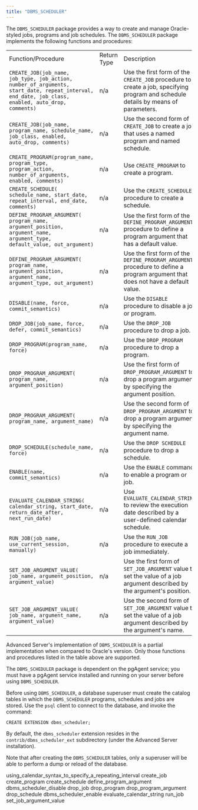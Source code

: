 ```yaml
---
title: "DBMS_SCHEDULER"
---
```




The `DBMS_SCHEDULER` package provides a way to create and manage Oracle-styled jobs, programs and job schedules. The `DBMS_SCHEDULER` package implements the following functions and procedures:

|                                                                                                                                                   |             |                                                                                                                                   |
|---------------------------------------------------------------------------------------------------------------------------------------------------|-------------|-----------------------------------------------------------------------------------------------------------------------------------|
| Function/Procedure                                                                                                                                | Return Type | Description                                                                                                                       |
| `CREATE_JOB(job_name, job_type, job_action, number_of_arguments, start_date, repeat_interval, end_date, job_class, enabled, auto_drop, comments)` | n/a         | Use the first form of the `CREATE_JOB` procedure to create a job, specifying program and schedule details by means of parameters. |
| `CREATE_JOB(job_name, program_name, schedule_name, job_class, enabled, auto_drop, comments)`                                                      | n/a         | Use the second form of `CREATE_JOB` to create a job that uses a named program and named schedule.                                 |
| `CREATE_PROGRAM(program_name, program_type, program_action, number_of_arguments, enabled, comments)`                                              | n/a         | Use `CREATE_PROGRAM` to create a program.                                                                                         |
| `CREATE_SCHEDULE( schedule_name, start_date, repeat_interval, end_date, comments)`                                                                | n/a         | Use the `CREATE_SCHEDULE` procedure to create a schedule.                                                                         |
| `DEFINE_PROGRAM_ARGUMENT( program_name, argument_position, argument_name, argument_type, default_value, out_argument)`                            | n/a         | Use the first form of the `DEFINE_PROGRAM_ARGUMENT` procedure to define a program argument that has a default value.              |
| `DEFINE_PROGRAM_ARGUMENT( program_name, argument_position, argument_name, argument_type, out_argument)`                                           | n/a         | Use the first form of the `DEFINE_PROGRAM_ARGUMENT` procedure to define a program argument that does not have a default value.    |
| `DISABLE(name, force, commit_semantics)`                                                                                                          | n/a         | Use the `DISABLE` procedure to disable a job or program.                                                                          |
| `DROP_JOB(job_name, force, defer, commit_semantics)`                                                                                              | n/a         | Use the `DROP_JOB` procedure to drop a job.                                                                                       |
| `DROP_PROGRAM(program_name, force)`                                                                                                               | n/a         | Use the `DROP_PROGRAM` procedure to drop a program.                                                                               |
| `DROP_PROGRAM_ARGUMENT( program_name, argument_position)`                                                                                         | n/a         | Use the first form of `DROP_PROGRAM_ARGUMENT` to drop a program argument by specifying the argument position.                     |
| `DROP_PROGRAM_ARGUMENT( program_name, argument_name)`                                                                                             | n/a         | Use the second form of `DROP_PROGRAM_ARGUMENT` to drop a program argument by specifying the argument name.                        |
| `DROP_SCHEDULE(schedule_name, force)`                                                                                                             | n/a         | Use the `DROP SCHEDULE` procedure to drop a schedule.                                                                             |
| `ENABLE(name, commit_semantics)`                                                                                                                  | n/a         | Use the `ENABLE` command to enable a program or job.                                                                              |
| `EVALUATE_CALENDAR_STRING( calendar_string, start_date, return_date_after, next_run_date)`                                                        | n/a         | Use `EVALUATE_CALENDAR_STRING` to review the execution date described by a user-defined calendar schedule.                        |
| `RUN_JOB(job_name, use_current_session, manually)`                                                                                                | n/a         | Use the `RUN_JOB` procedure to execute a job immediately.                                                                         |
| `SET_JOB_ARGUMENT_VALUE( job_name, argument_position, argument_value)`                                                                            | n/a         | Use the first form of `SET_JOB_ARGUMENT` value to set the value of a job argument described by the argument's position.           |
| `SET_JOB_ARGUMENT_VALUE( job_name, argument_name, argument_value)`                                                                                | n/a         | Use the second form of `SET_JOB_ARGUMENT` value to set the value of a job argument described by the argument's name.              |

Advanced Server's implementation of `DBMS_SCHEDULER` is a partial implementation when compared to Oracle's version. Only those functions and procedures listed in the table above are supported.

The `DBMS_SCHEDULER` package is dependent on the pgAgent service; you must have a pgAgent service installed and running on your server before using `DBMS_SCHEDULER`.

Before using `DBMS_SCHEDULER`, a database superuser must create the catalog tables in which the `DBMS_SCHEDULER` programs, schedules and jobs are stored. Use the `psql` client to connect to the database, and invoke the command:

``` text
CREATE EXTENSION dbms_scheduler;
```

By default, the `dbms_scheduler` extension resides in the `contrib/dbms_scheduler_ext` subdirectory (under the Advanced Server installation).

Note that after creating the `DBMS_SCHEDULER` tables, only a superuser will be able to perform a dump or reload of the database.

<div class="toctree" maxdepth="6">

using\_calendar\_syntax\_to\_specify\_a\_repeating\_interval create\_job create\_program create\_schedule define\_program\_argument dbms\_scheduler\_disable drop\_job drop\_program drop\_program\_argument drop\_schedule dbms\_scheduler\_enable evaluate\_calendar\_string run\_job set\_job\_argument\_value

</div>
